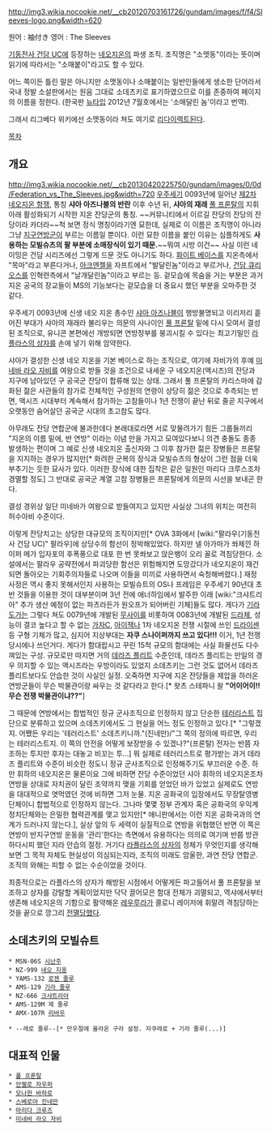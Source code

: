 http://img3.wikia.nocookie.net/__cb20120703161726/gundam/images/f/f4/Sleeves-logo.png&width=620

원어 : 袖付き
영어 : The Sleeves

[[기동전사 건담 UC]]에 등장하는 [[네오지온]]의 파생 조직. 조직명은 "소맷동"이라는 뜻이며 읽기에 따라서는 "소매붙이"라고도 할 수 있다.

어느 쪽이든 틀린 말은 아니지만 소맷동이나 소매붙이는 일반인들에게 생소한 단어라서 국내 정발 소설판에서는 원음 그대로 소데츠키로 표기하였으므로 이를 존중하여 페이지의 이름을 정한다. (한국판 [[뉴타입]] 2012년 7월호에서는 '소매달린 놈'이라고 번역).

그래서 리그베다 위키에선 소맷동이라 쳐도 여기로 [[리다이렉트]]된다.

[[목차]]
== 개요 ==

http://img3.wikia.nocookie.net/__cb20130420225750/gundam/images/0/0d/Federation_vs_The_Sleeves.jpg&width=720
[[우주세기]] 0093년에 일어난 [[제2차 네오지온 항쟁]], 통칭 '''샤아 아즈나블의 반란''' 이후 수년 뒤, '''샤아의 재래''' [[풀 프론탈]]의 지휘 아래 활성화되기 시작한 지온 잔당군의 통칭. ~~커뮤니티에서 이르길 잔당의 잔당의 잔당이라 카더라~~척 보면 정식 명칭이라기엔 묘한데, 실제로 이 이름은 조직명이 아니라 그냥 [[지구연방군]]이 부르는 이름일 뿐이다. 이런 묘한 이름을 붙인 이유는 심플하게도 '''사용하는 모빌슈츠의 팔 부분에 소매장식이 있기 때문.'''~~뭐여 시방 이건~~ 사실 이런 네이밍은 건담 시리즈에선 그렇게 드문 것도 아니기도 하다. [[화이트 베이스]]를 지온측에서 "목마"라고 부른다거나, [[아크엔젤]]을 자프트에서 "발달린놈"이라고 부르거나, [[건담 큐리오스]]를 인혁련측에서 "날개달린놈"이라고 부르는 등. 겉모습에 목숨을 거는 부분은 과거 지온 공국의 장교들이 MS의 기능보다는 겉모습을 더 중요시 했던 부분을 오마주한 것 같다.

우주세기 0093년에 신생 네오 지온 총수인 [[샤아 아즈나블]]이 행방불명되고 이리저리 흩어진 부대가 샤아의 재래라 불리우는 의문의 사나이인 [[풀 프론탈]] 밑에 다시 모여서 결성된 조직으로, 유니콘 본편에선 개방되면 연방정부를 붕괴시킬 수 있다는 최고기밀인 [[라플라스의 상자]]를 손에 넣기 위해 암약한다.

샤아가 결성한 신생 네오 지온을 기본 베이스로 하는 조직으로, 여기에 자비가의 후예 [[미네바 라오 자비]]를 여왕으로 받들 것을 조건으로 내세운 구 네오지온(액시즈)의 잔당과 지구에 남아있던 구 공국군 잔당이 합류해 있는 상태. 그래서 풀 프론탈의 카리스마에 감화된 젊은 사관들의 참가로 전체적인 구성원의 연령이 상당히 젊은 것으로 추측되는 반면, 액시즈 시대부터 계속해서 참가하는 고참들이나 1년 전쟁이 끝난 뒤로 줄곧 지구에서 오랫동안 숨어살던 공국군 시대의 초고참도 많다.

아무래도 잔당 연합군에 불과한데다 본래대로라면 서로 맞물려가기 힘든 그룹들끼리 "지온의 이름 밑에, 반 연방" 이라는 이념 만을 가지고 모여있다보니 의견 충돌도 종종 발생하는 편이며 그 예로 신생 네오지온 출신자와 그 이후 참가한 젊은 장병들은 프론탈을 지지하는 경우가 많지만[* 화려한 군복의 장식과 모빌슈츠의 형상이 그런 점을 더욱 부추기는 듯한 묘사가 있다. 이러한 장식에 대한 집착은 같은 일원인 마리다 크루스조차 경멸할 정도] 그 반대로 공국군 계열 고참 장병들은 프론탈에게 의문의 시선을 보내곤 한다.

결성 경위상 일단 미네바가 여왕으로 받들여지고 있지만 사실상 그녀의 위치는 여전히 허수아비 수준이다.

이렇게 잔당치고는 상당한 대규모의 조직이지만[* OVA 3화에서 [wiki:"팔라우(기동전사 건담 UC)" 팔라우]에 상당수의 함선이 정박해있었다. 하지만 넬 아가마가 쏴제낀 하이퍼 메가 입자포의 후폭풍으로 대포 한 번 못쏴보고 앉은뱅이 오리 꼴로 격침당한다. 소설에서는 팔라우 공략전에서 파괴당한 함선은 위험해지면 도망갔다가 네오지온이 재건되면 돌아오는 기회주의자들로 나오며 이들을 미끼로 사용하면서 숙청해버렸다.] 재정 사정은 역시 좋지 못해서인지 사용하는 모빌슈트의 OS나 프레임은 우주세기 90년대 초반 것들을 이용한 것이 대부분이며 3년 전에 애너하임에서 발주한 이래 [wiki:"크샤트리아" 추가 생산 예정이 없는 파츠라든가 원오프가 되어버린 기체]들도 많다. 게다가 [[기라 도가]]는 그렇다 쳐도 0079년에 개발된 [[무사이]]를 비롯하여 0083년에 개발된 [[드라체]], 성능이 결코 높다고 할 수 없는 [[가자C]], [[아이잭]]나 1차 네오지온 전쟁 시절에 쓰인 [[드라이센]] 등 구형 기체가 많고, 심지어 지상부대는 '''자쿠 스나이퍼까지 쓰고 있다!!!''' 이거, 1년 전쟁 당시에나 쓰던거다. 게다가 함대랍시고 꾸린 15척 규모의 함대에는 사실 화물선도 다수 껴있는 구성. 규모로만 따지면 거의 [[데라즈 플리트]] 수준인데, 데라즈 플리트는 만일의 경우 의지할 수 있는 액시즈라는 우방이라도 있었지 소데츠키는 그런 것도 없어서 데라즈 플리트보다도 안습한 것이 사실인 실정. 오죽하면 지구에 지온 잔당들을 제압을 하러온 연방군들이 무슨 박물관이랑 싸우는 것 같다라고 한다.[* 왓츠 스테파니 왈 '''"어이어이!! 무슨 전쟁 박물관이냐??"''']

그 때문에 연방에서는 합법적인 정규 군사조직으로 인정하지 않고 단순한 [[테러리스트]] 집단으로 분류하고 있으며 소데츠키에서도 그 현실을 어느 정도 인정하고 있다.[* "그렇겠지. 어쨌든 우리는 '테러리스트' 소데츠키니까."(진네만)/"그 쪽의 정의에 따르면, 우리는 테러리스트지. 이 쪽의 안전을 어떻게 보장받을 수 있겠나?"(프론탈) 전자는 반쯤 자조하는 투지만 후자는 대놓고 비꼬는 투...] 뭐 실제로 테러리스트로 평가받는 과거 데라즈 플리트와 수준이 비슷한 정도니 정규 군사조직으로 인정해주기도 부끄러운 수준. 하만 휘하의 네오지온은 물론이요 그에 비하면 잔당 수준이었던 샤아 휘하의 네오지온조차 연방을 상대로 자치권이 달린 조약까지 맺을 기회를 얻었던 바가 있었고 실제로도 연방을 대대적으로 엿먹였던 것에 비하면 그저 눈물. 지온 공화국의 입장에서도 무장탈영병 단체이니 합법적으로 인정하지 않는다. 그나마 몇몇 정부 관계자 혹은 공화국의 우익계 정치단체와는 은밀한 협력관계를 맺고 있지만[* 애니판에서는 이런 지온 공화국과의 연계가 드러나지 않는다.], 실상 앞의 두 세력이 실질적으로 연방을 위협했던 반면 이 쪽은 연방이 반지구연방 운동을 '관리'한다는 측면에서 유용하다는 의의로 여기며 반쯤 방관하다시피 했던 지라 안습의 절정. 거기다 [[라플라스의 상자]]의 정체가 무엇인지를 생각해보면 그 목적 자체도 현실성이 의심되는지라, 조직의 미래도 암울한, 과연 잔당 연합군. 조직의 와해는 피할 수 없는 수순이었을 것이다.

최종적으로는 라플라스의 상자가 해방된 시점에서 어떻게든 파고들어서 풀 프론탈을 보조하고 상자를 강탈할 계획이었지만 닥닥 끌어모은 함대 전체가 괴멸되고, 역샤에서부터 생존해 네오지온의 기함으로 활약해온 [[레우루라]]가 콜로니 레이저에 휘말려 격침당하는 것을 끝으로 깡그리 [[전멸]]당했다.
== 소데츠키의 모빌슈트 ==
 * MSN-06S [[시난주]]
 * NZ-999 [[네오 지옹]]
 * YAMS-132 [[로젠 줄루]]
 * AMS-129 [[기라 줄루]]
 * NZ-666 [[크샤트리아]]
 * AMS-129M 제 줄루
 * AMX-107R [[리바우]] 

 * --레로 줄루--[* 만우절에 올라온 구라 설정. 자쿠레로 + 기라 줄루(...)]

== 대표적 인물 ==
 * [[풀 프론탈]]
 * [[안젤로 자우퍼]]
 * [[모나한 바하로]]
 * [[스베로아 진네만]]
 * [[마리다 크루즈]]
 * [[미네바 라오 자비]]
